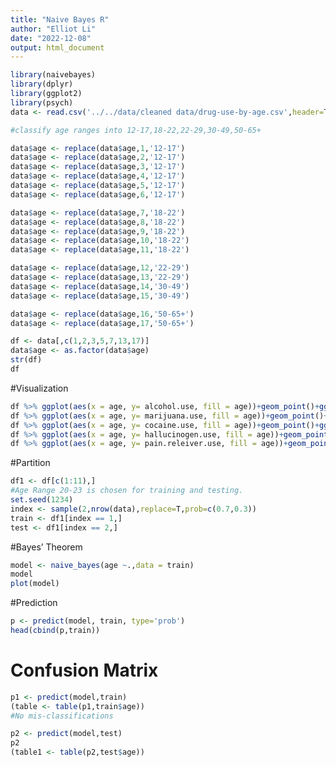 ```yaml
---
title: "Naive Bayes R"
author: "Elliot Li"
date: "2022-12-08"
output: html_document
---
```

```r
library(naivebayes)
library(dplyr)
library(ggplot2)
library(psych)
data <- read.csv('../../data/cleaned data/drug-use-by-age.csv',header=T)

#classify age ranges into 12-17,18-22,22-29,30-49,50-65+

data$age <- replace(data$age,1,'12-17')
data$age <- replace(data$age,2,'12-17')
data$age <- replace(data$age,3,'12-17')
data$age <- replace(data$age,4,'12-17')
data$age <- replace(data$age,5,'12-17')
data$age <- replace(data$age,6,'12-17')

data$age <- replace(data$age,7,'18-22')
data$age <- replace(data$age,8,'18-22')
data$age <- replace(data$age,9,'18-22')
data$age <- replace(data$age,10,'18-22')
data$age <- replace(data$age,11,'18-22')

data$age <- replace(data$age,12,'22-29')
data$age <- replace(data$age,13,'22-29')
data$age <- replace(data$age,14,'30-49')
data$age <- replace(data$age,15,'30-49')

data$age <- replace(data$age,16,'50-65+')
data$age <- replace(data$age,17,'50-65+')
```

```r
df <- data[,c(1,2,3,5,7,13,17)]
data$age <- as.factor(data$age)
str(df)
df
```

#Visualization

```r
df %>% ggplot(aes(x = age, y= alcohol.use, fill = age))+geom_point()+ggtitle('Alcohol Intake')
df %>% ggplot(aes(x = age, y= marijuana.use, fill = age))+geom_point()+ggtitle('Marijuana Intake')
df %>% ggplot(aes(x = age, y= cocaine.use, fill = age))+geom_point()+ggtitle('Cocaine Intake')
df %>% ggplot(aes(x = age, y= hallucinogen.use, fill = age))+geom_point()+ggtitle('Hallucinogen Intake')
df %>% ggplot(aes(x = age, y= pain.releiver.use, fill = age))+geom_point()+ggtitle('Pain Releiver Intake')
```

#Partition

```r
df1 <- df[c(1:11),]
#Age Range 20-23 is chosen for training and testing.
set.seed(1234)
index <- sample(2,nrow(data),replace=T,prob=c(0.7,0.3))
train <- df1[index == 1,]
test <- df1[index == 2,]
```

#Bayes' Theorem
```r
model <- naive_bayes(age ~.,data = train)
model
plot(model)
```

#Prediction
```r
p <- predict(model, train, type='prob')
head(cbind(p,train))
```

# Confusion Matrix
```r
p1 <- predict(model,train)
(table <- table(p1,train$age))
#No mis-classifications
```
```r
p2 <- predict(model,test)
p2
(table1 <- table(p2,test$age))
```













